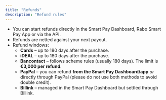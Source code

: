 ```yaml
---
title: "Refunds"
description: "Refund rules"
---
```


- You can start refunds directly in the Smart Pay Dashboard, Rabo Smart Pay App or via the API.
- Refunds are netted against your next payout.
- Refund windows:
  - **Cards** – up to 180 days after the purchase.
  - **iDEAL** – up to 180 days after the purchase.
  - **Bancontact** – follows scheme rules (usually 180 days). The limit is **€3,000 per refund**.
  - **PayPal** – you can refund **from the Smart Pay Dashboard/app** _or_ directly through PayPal (please do not use both methods to avoid double credit).
  - **Billink** – managed in the Smart Pay Dashboard but settled through Billink.